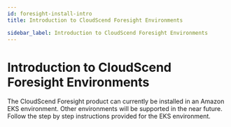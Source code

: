 ```yaml
---
id: foresight-install-intro
title: Introduction to CloudScend Foresight Environments

sidebar_label: Introduction to CloudScend Foresight Environments
---
```


# Introduction to CloudScend Foresight Environments

<!--- The CloudScend Foresight product can be installed to both Amazon EKS and AWS ECS environments as well as on-prem or in other clouds using Docker Engine or Kubernetes. Follow the step by step instructions below for your given environment. --->

The CloudScend Foresight product can currently be installed in an Amazon EKS environment. Other environments will be supported in the near future. Follow the step by step instructions provided for the EKS environment.
